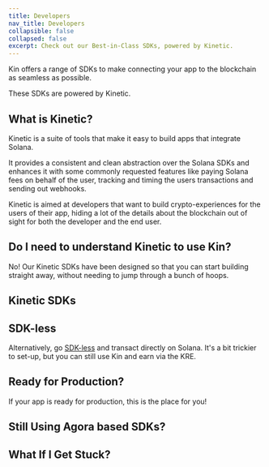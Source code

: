```yaml
---
title: Developers
nav_title: Developers
collapsible: false
collapsed: false
excerpt: Check out our Best-in-Class SDKs, powered by Kinetic.
---
```


Kin offers a range of SDKs to make connecting your app to the blockchain as seamless as possible.

These SDKs are powered by Kinetic.

## What is Kinetic?

Kinetic is a suite of tools that make it easy to build apps that integrate Solana.

It provides a consistent and clean abstraction over the Solana SDKs and enhances it with some commonly requested features like paying Solana fees on behalf of the user, tracking and timing the users transactions and sending out webhooks.

Kinetic is aimed at developers that want to build crypto-experiences for the users of their app, hiding a lot of the details about the blockchain out of sight for both the developer and the end user.

<div className="mt-8 grid gap-6 md:grid-cols-2">
  <NavCard
    title="Learn more about Kinetic"
    svgFile="kin-circle-white"
    link={{ url: '/docs/kinetic', label: 'See more...' }}
  />
</div>

## Do I need to understand Kinetic to use Kin?

No! Our Kinetic SDKs have been designed so that you can start building straight away, without needing to jump through a bunch of hoops.

## Kinetic SDKs

<div className="mt-8 grid gap-6 md:grid-cols-2">
  <NavCard title="TypeScript" svgFile="typescript" link={{ url: '/docs/developers/typescript', label: 'See more' }} />
  <NavCard title="Python" pngFile="python" link={{ url: '/docs/developers/python', label: 'See more' }} />
  <NavCard title="Flutter (Dart)" pngFile="dart" link={{ url: '/docs/developers/flutter-dart', label: 'See more' }} />
  <NavCard title="iOS" pngFile="swift" link={{ url: '/docs/developers/ios-swift', label: 'See more' }} />
  <NavCard title="Android" pngFile="kotlin" link={{ url: '/docs/developers/android-kotlin', label: 'See more' }} />
  <NavCard title="Unity" svgFile="unity" link={{ url: '/docs/developers/unity', label: 'See more' }} />
</div>

## SDK-less

Alternatively, go [SDK-less](/developers/sdk-less/) and transact directly on Solana. It's a bit trickier to set-up, but you can still use Kin and earn via the KRE.

<div className="mt-8 grid gap-6 md:grid-cols-2">
  <NavCard title="SDK-less" pngFile="solana" link={{ url: '/docs/developers/sdk-less', label: 'See more' }} />
</div>

## Ready for Production?

If your app is ready for production, this is the place for you!

<Production />

## Still Using Agora based SDKs?

<Agora migrate />

## What If I Get Stuck?

<Help />
